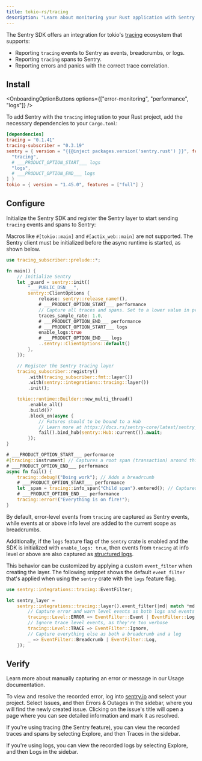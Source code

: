 ```yaml
---
title: tokio-rs/tracing
description: "Learn about monitoring your Rust application with Sentry's tokio-rs/tracing integration."
---
```


The Sentry SDK offers an integration for tokio's [tracing](https://github.com/tokio-rs/tracing) ecosystem that supports:

- Reporting `tracing` events to Sentry as events, breadcrumbs, or logs.
- Reporting `tracing` spans to Sentry.
- Reporting errors and panics with the correct trace correlation.

## Install

<OnboardingOptionButtons
  options={["error-monitoring", "performance", "logs"]}
/>

To add Sentry with the `tracing` integration to your Rust project, add the necessary dependencies to your `Cargo.toml`:

```toml {filename:Cargo.toml}
[dependencies]
tracing = "0.1.41"
tracing-subscriber = "0.3.19"
sentry = { version = "{{@inject packages.version('sentry.rust') }}", features = [
  "tracing",
  # ___PRODUCT_OPTION_START___ logs
  "logs",
  # ___PRODUCT_OPTION_END___ logs
] }
tokio = { version = "1.45.0", features = ["full"] }
```

## Configure

Initialize the Sentry SDK and register the Sentry layer to start sending `tracing` events and spans to Sentry:

<Alert level="warning">

Macros like `#[tokio::main]` and `#[actix_web::main]` are not supported. The Sentry client must be initialized before the async runtime is started, as shown below.

</Alert>

```rust
use tracing_subscriber::prelude::*;

fn main() {
    // Initialize Sentry
    let _guard = sentry::init((
        "___PUBLIC_DSN___",
        sentry::ClientOptions {
            release: sentry::release_name!(),
            # ___PRODUCT_OPTION_START___ performance
            // Capture all traces and spans. Set to a lower value in production
            traces_sample_rate: 1.0,
            # ___PRODUCT_OPTION_END___ performance
            # ___PRODUCT_OPTION_START___ logs
            enable_logs:true
            # ___PRODUCT_OPTION_END___ logs
            ..sentry::ClientOptions::default()
        },
    });

    // Register the Sentry tracing layer
    tracing_subscriber::registry()
        .with(tracing_subscriber::fmt::layer())
        .with(sentry::integrations::tracing::layer())
        .init();

    tokio::runtime::Builder::new_multi_thread()
        .enable_all()
        .build()?
        .block_on(async {
            // Futures should to be bound to a Hub
            // Learn more at https://docs.rs/sentry-core/latest/sentry_core/#parallelism-concurrency-and-async
            fail().bind_hub(sentry::Hub::current()).await;
        });
}

# ___PRODUCT_OPTION_START___ performance
#[tracing::instrument] // Captures a root span (transaction) around this function execution
# ___PRODUCT_OPTION_END___ performance
async fn fail() {
    tracing::debug!("Doing work"); // Adds a breadrcumb
    # ___PRODUCT_OPTION_START___ performance
    let _span = tracing::info_span("Child span").entered(); // Captures a child span
    # ___PRODUCT_OPTION_END___ performance
    tracing::error!("Everything is on fire!");
}
```

By default, error-level events from `tracing` are captured as Sentry events, while events at or above info level are added to the current scope as breadcrumbs.

Additionally, if the `logs` feature flag of the `sentry` crate is enabled and the SDK is initialized with `enable_logs: true`, then events from `tracing` at info level or above are also captured as [structured logs](https://docs.sentry.io/product/explore/logs/).

This behavior can be customized by applying a custom `event_filter` when creating the layer.
The following snippet shows the default `event_filter` that's applied when using the `sentry` crate with the `logs` feature flag.

```rust
use sentry::integrations::tracing::EventFilter;

let sentry_layer =
    sentry::integrations::tracing::layer().event_filter(|md| match *md.level() {
        // Capture error and warn level events as both logs and events in Sentry
        tracing::Level::ERROR => EventFilter::Event | EventFilter::Log,
        // Ignore trace level events, as they're too verbose
        tracing::Level::TRACE => EventFilter::Ignore,
        // Capture everything else as both a breadcrumb and a log
        _ => EventFilter::Breadcrumb | EventFilter::Log,
    });
```

## Verify

<Alert>

Learn more about manually capturing an error or message in our <PlatformLink to="/usage/">Usage documentation</PlatformLink>.

</Alert>

To view and resolve the recorded error, log into [sentry.io](https://sentry.io) and select your project. Select Issues, and then Errors & Outages in the sidebar, where you will find the newly created issue. Clicking on the issue's title will open a page where you can see detailed information and mark it as resolved.

If you're using tracing (the Sentry feature), you can view the recorded traces and spans by selecting Explore, and then Traces in the sidebar.

If you're using logs, you can view the recorded logs by selecting Explore, and then Logs in the sidebar.

